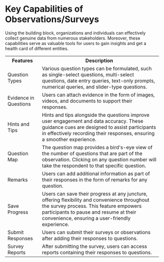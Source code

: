 
# Key Capabilities of Observations/Surveys

Using the <ProductName /> building block, organizations and individuals can effectively collect genuine data from numerous stakeholders. Moreover, these capabilities serve as valuable tools for users to gain insights and get a health card of different entities.

<table>
<tr>
    <th>Features</th>
    <th>Description</th>
</tr>
<tr>
    <td>Question Types</td>
    <td>Various question types can be formulated, such as single-select questions, multi-select questions, date entry queries, text-only prompts, numerical queries, and slider-type questions.</td>
</tr>
<tr>
    <td>Evidence in Questions</td>
    <td>Users can attach evidence in the form of images, videos, and documents to support their responses.</td>
</tr>
<tr>
    <td>Hints and Tips</td>
    <td>Hints and tips alongside the questions improve user engagement and data accuracy. These guidance cues are designed to assist participants in effectively recording their responses, ensuring a smoother experience.</td>
</tr>
<tr>
    <td>Question Map</td>
    <td>The question map provides a bird's-eye view of the number of questions that are part of the observation. Clicking on any question number will take the respondent to that specific question.</td>
</tr>
<tr>
    <td>Remarks</td>
    <td>Users can add additional information as part of their responses in the form of remarks for any question.</td>
</tr>
<tr>
    <td>Save Progress</td>
    <td>Users can save their progress at any juncture, offering flexibility and convenience throughout the survey process. This feature empowers participants to pause and resume at their convenience, ensuring a user-friendly experience.</td>
</tr>
<tr>
    <td>Submit Responses</td>
    <td>Users can submit their surveys or observations after adding their responses to questions.</td>
</tr>
<tr>
    <td>Survey Reports</td>
    <td>After submitting the survey, users can access reports containing their responses to questions.</td>
</tr>
</table>